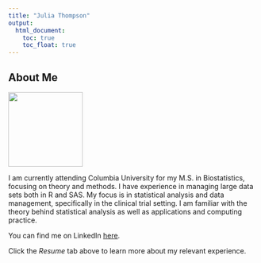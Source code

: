 ```yaml
---
title: "Julia Thompson"
output: 
  html_document:
    toc: true
    toc_float: true
---
```


## About Me  

<div align="left"><img src="professional_pic.jpg" width="150px"></div>

I am currently attending Columbia University for my M.S. in Biostatistics, focusing on theory and methods. I have experience in managing large data sets both in R and SAS. My focus is in statistical analysis and data management, specifically in the clinical trial setting. I am familiar with the theory behind statistical analysis as well as applications and computing practice. 

You can find me on LinkedIn [here](https://www.linkedin.com/in/julia-b-thompson/).

Click the _Resume_ tab above to learn more about my relevant experience.




